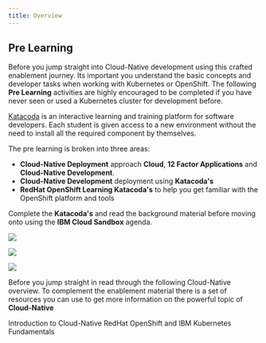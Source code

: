 ```yaml
---
title: Overview
---
```


## Pre Learning

Before you jump straight into Cloud-Native development using this crafted enablement journey. Its important you understand the basic concepts and developer tasks when working with Kubernetes or OpenShift. The following **Pre Learning** activities are highly encouraged to be completed if you have never seen or used a Kubernetes cluster for development before.

<InlineNotification>

[Katacoda](https://www.katacoda.com/) is an interactive learning and training platform for software developers. Each student is given access to a new environment without the need to install all the required component by themselves.

</InlineNotification>

The pre learning is broken into three areas:
-  **Cloud-Native Deployment** approach **Cloud**, **12 Factor Applications** and **Cloud-Native Development**.
-  **Cloud-Native Development** deployment using **Katacoda's**
-  **RedHat OpenShift Learning Katacoda's** to help you get familiar with the OpenShift platform and tools

Complete the **Katacoda's** and read the background material before moving onto using the **IBM Cloud Sandbox** agenda.

<Row>

<Column colLg={4} colMd={4} noGutterMdLeft>
<ArticleCard
    color="dark"
    title="Cloud-Native Deployment"
    subTitle="Work through Cloud-Native deployment Katacoda's learning basics of Containers and Kubernetes"
    href="activation/cloudnative-deployment"
    >

![](./images/sysadmins.jpg)

</ArticleCard>
</Column>


<Column colLg={4} colMd={4} noGutterMdLeft>
<ArticleCard
    color="dark"
    title="Cloud-Native Development"
    subTitle="Understand the basics of Cloud Computing and Cloud-Native development"
    href="/activation/cloudnative-development"
    >

![](./images/code1.jpg)

</ArticleCard>
</Column>


<Column colLg={4} colMd={4} noGutterMdLeft>
<ArticleCard
    color="dark"
    title="OpenShift Interactive Learning"
    subTitle="Work through the RedHat design learning content for OpenShift"
    href="/enablement/overview"
    >

![](./images/code2.jpg)

</ArticleCard>
</Column>

</Row>

Before you jump straight in read through the following Cloud-Native overview. To complement the enablement material there is a set of resources you can use to get more information on the powerful topic of **Cloud-Native**

<AnchorLinks>
    <AnchorLink to="/enablement/agenda#introduction">Introduction to Cloud-Native</AnchorLink>
    <AnchorLink to="/enablement/agenda#redhat-openshift-and-ibm-kubernetes-fundamentals">RedHat OpenShift and IBM Kubernetes Fundamentals</AnchorLink>
</AnchorLinks>
